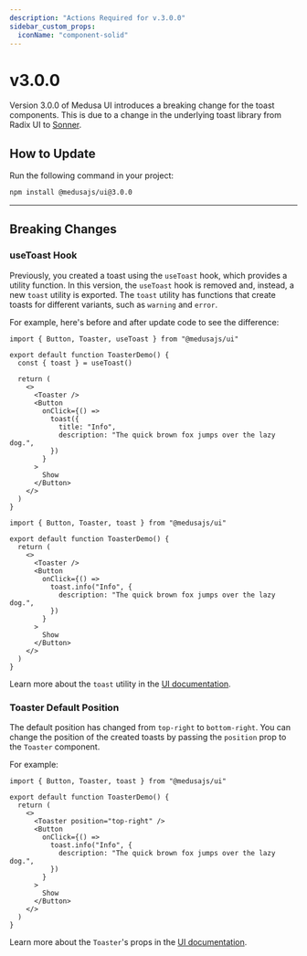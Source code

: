 ```yaml
---
description: "Actions Required for v.3.0.0"
sidebar_custom_props:
  iconName: "component-solid"
---
```



# v3.0.0

Version 3.0.0 of Medusa UI introduces a breaking change for the toast components. This is due to a change in the underlying toast library from Radix UI to [Sonner](https://sonner.emilkowal.ski/).

## How to Update

Run the following command in your project:

```bash npm2yarn
npm install @medusajs/ui@3.0.0
```

---

## Breaking Changes

### useToast Hook

Previously, you created a toast using the `useToast` hook, which provides a utility function. In this version, the `useToast` hook is removed and, instead, a new `toast` utility is exported. The `toast` utility has functions that create toasts for different variants, such as `warning` and `error`.

For example, here's before and after update code to see the difference:

<Tabs groupId="ui" isCodeTabs={true}>
  <TabItem label="Before" value="before">

  ```tsx
  import { Button, Toaster, useToast } from "@medusajs/ui"

  export default function ToasterDemo() {
    const { toast } = useToast()

    return (
      <>
        <Toaster />
        <Button
          onClick={() =>
            toast({
              title: "Info",
              description: "The quick brown fox jumps over the lazy dog.",
            })
          }
        >
          Show
        </Button>
      </>
    )
  }
  ```

  </TabItem>
  <TabItem label="After" value="after">

  ```tsx
  import { Button, Toaster, toast } from "@medusajs/ui"

  export default function ToasterDemo() {
    return (
      <>
        <Toaster />
        <Button
          onClick={() =>
            toast.info("Info", {
              description: "The quick brown fox jumps over the lazy dog.",
            })
          }
        >
          Show
        </Button>
      </>
    )
  }
  ```

  </TabItem>
</Tabs>

Learn more about the `toast` utility in the [UI documentation](https://docs.medusajs.com/ui/components/toast).

### Toaster Default Position

The default position has changed from `top-right` to `bottom-right`. You can change the position of the created toasts by passing the `position` prop to the `Toaster` component.

For example:

```tsx
import { Button, Toaster, toast } from "@medusajs/ui"

export default function ToasterDemo() {
  return (
    <>
      <Toaster position="top-right" />
      <Button
        onClick={() =>
          toast.info("Info", {
            description: "The quick brown fox jumps over the lazy dog.",
          })
        }
      >
        Show
      </Button>
    </>
  )
}
```

Learn more about the `Toaster`'s props in the [UI documentation](https://docs.medusajs.com/ui/components/toast).
